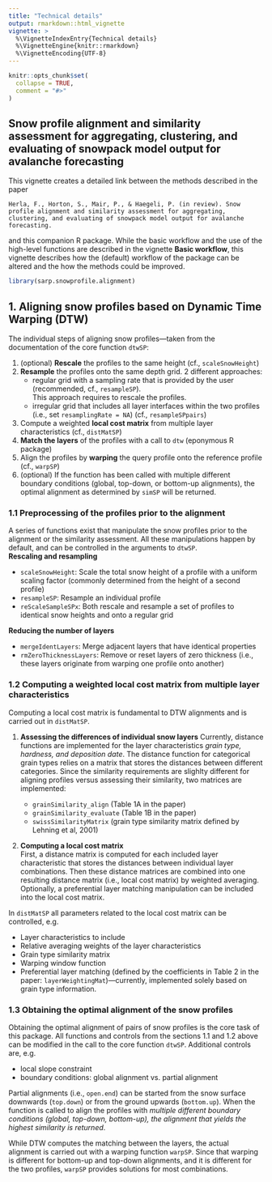 ```yaml
---
title: "Technical details"
output: rmarkdown::html_vignette
vignette: >
  %\VignetteIndexEntry{Technical details}
  %\VignetteEngine{knitr::rmarkdown}
  %\VignetteEncoding{UTF-8}
---
```


```r
knitr::opts_chunk$set(
  collapse = TRUE,
  comment = "#>"
)
```

## Snow profile alignment and similarity assessment for aggregating, clustering, and evaluating of snowpack model output for avalanche forecasting

This vignette creates a detailed link between the methods described in the paper 
```
Herla, F., Horton, S., Mair, P., & Haegeli, P. (in review). Snow profile alignment and similarity assessment for aggregating, clustering, and evaluating of snowpack model output for avalanche forecasting.
```
and this companion R package. While the basic workflow and the use of the high-level functions are described in the vignette **Basic workflow**, this vignette describes how the (default) workflow of the package can be altered and the how the methods could be improved.

```r
library(sarp.snowprofile.alignment)
```


## 1. Aligning snow profiles based on Dynamic Time Warping (DTW)

The individual steps of aligning snow profiles---taken from the documentation of the core function `dtwSP`:

  1. (optional) **Rescale** the profiles to the same height (cf., `scaleSnowHeight`)
  2. **Resample** the profiles onto the same depth grid. 2 different approaches:
      - regular grid with a sampling rate that is provided by the user (recommended, cf., `resampleSP`).  
      This approach requires to rescale the profiles.
      - irregular grid that includes all layer interfaces within the two profiles (i.e., set `resamplingRate = NA`) (cf., `resampleSPpairs`)
  3. Compute a weighted **local cost matrix** from multiple layer characteristics (cf., `distMatSP`)
  4. **Match the layers** of the profiles with a call to `dtw` (eponymous R package)
  5. Align the profiles by **warping** the query profile onto the reference profile (cf., `warpSP`)
  6. (optional) If the function has been called with multiple different boundary conditions (global, top-down, or bottom-up alignments),
  the optimal alignment as determined by `simSP` will be returned.



### 1.1 Preprocessing of the profiles prior to the alignment

A series of functions exist that manipulate the snow profiles prior to the alignment or the similarity assessment. All these manipulations happen by default, and can be controlled in the arguments to `dtwSP`.  
**Rescaling and resampling**

  - `scaleSnowHeight`: Scale the total snow height of a profile with a uniform scaling factor (commonly determined from the height of a second profile)
  - `resampleSP`: Resample an individual profile 
  - `reScaleSampleSPx`: Both rescale and resample a set of profiles to identical snow heights and onto a regular grid
  
**Reducing the number of layers**

  - `mergeIdentLayers`: Merge adjacent layers that have identical properties
  - `rmZeroThicknessLayers`: Remove or reset layers of zero thickness (i.e., these layers originate from warping one profile onto another)


### 1.2 Computing a weighted local cost matrix from multiple layer characteristics

Computing a local cost matrix is fundamental to DTW alignments and is carried out in `distMatSP`.

 1. **Assessing the differences of individual snow layers**
 Currently, distance functions are implemented for the layer characteristics *grain type, hardness, and deposition date*. The distance function 
 for categorical grain types relies on a matrix that stores the distances between different categories. Since the similarity requirements are slighlty  different for aligning profiles versus assessing their similarity, two matrices are implemented: 

    - `grainSimilarity_align` (Table 1A in the paper)
    - `grainSimilarity_evaluate` (Table 1B in the paper)
    - `swissSimilarityMatrix` (grain type similarity matrix defined by Lehning et al, 2001)
    
  2. **Computing a local cost matrix**  
  First, a distance matrix is computed for each included layer characteristic that stores the distances between individual layer combinations. Then these distance matrices are combined into one resulting distance matrix (i.e., local cost matrix) by weighted averaging. Optionally, a preferential layer matching manipulation can be included into the local cost matrix.
  
In `distMatSP` all parameters related to the local cost matrix can be controlled, e.g.
  
  - Layer characteristics to include
  - Relative averaging weights of the layer characteristics
  - Grain type similarity matrix
  - Warping window function
  - Preferential layer matching (defined by the coefficients in Table 2 in the paper: `layerWeightingMat`)---currently, implemented solely based on grain type information.
  

### 1.3 Obtaining the optimal alignment of the snow profiles

Obtaining the optimal alignment of pairs of snow profiles is the core task of this package. All functions and controls from the sections 1.1 and 1.2 above can be modified in the call to the core function `dtwSP`. Additional controls are, e.g.

  - local slope constraint
  - boundary conditions: global alignment vs. partial alignment  

Partial alignments (i.e., `open.end`) can be started from the snow surface downwards (`top.down`) or from the ground upwards (`bottom.up`). When the function is called to align the profiles with *multiple different boundary conditions (global, top-down, bottom-up), the alignment that yields the highest similarity is returned*.

While DTW computes the matching between the layers, the actual alignment is carried out with a warping function `warpSP`. Since that warping is different for bottom-up and top-down alignments, and it is different for the two profiles, `warpSP` provides solutions for most combinations.


